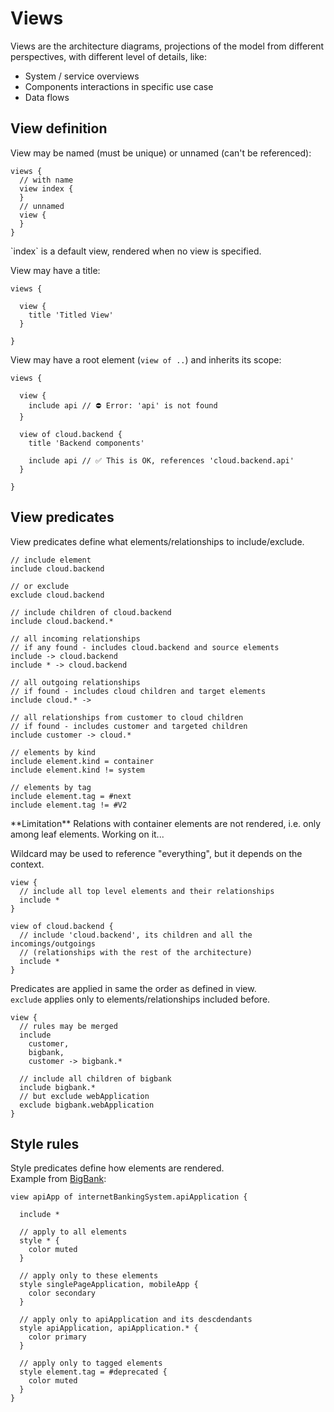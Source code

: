 
# Views

Views are the architecture diagrams, projections of the model from different perspectives, with different level of details, like:

- System / service overviews
- Components interactions in specific use case
- Data flows

## View definition

View may be named (must be unique) or unnamed (can't be referenced):

```likec4 filename="views.c4"
views {
  // with name
  view index {
  }
  // unnamed
  view {
  }
}
```

<Callout type='info' emoji='ℹ️'>
`index` is a default view, rendered when no view is specified.
</Callout>


View may have a title:

```likec4 filename="views.c4"
views {

  view {
    title 'Titled View'
  }

}
```

View may have a root element (`view of ..`) and inherits its scope:

```likec4 filename="views.c4"
views {

  view {
    include api // ⛔️ Error: 'api' is not found
  }

  view of cloud.backend {
    title 'Backend components'

    include api // ✅ This is OK, references 'cloud.backend.api'
  }

}
```

## View predicates

View predicates define what elements/relationships to include/exclude.

```likec4
// include element
include cloud.backend

// or exclude
exclude cloud.backend

// include children of cloud.backend
include cloud.backend.*

// all incoming relationships
// if any found - includes cloud.backend and source elements
include -> cloud.backend
include * -> cloud.backend

// all outgoing relationships
// if found - includes cloud children and target elements
include cloud.* ->

// all relationships from customer to cloud children
// if found - includes customer and targeted children
include customer -> cloud.*

// elements by kind
include element.kind = container
include element.kind != system

// elements by tag
include element.tag = #next
include element.tag != #V2
```

<Callout type='info' emoji='ℹ️'>
**Limitation**  
Relations with container elements are not rendered, i.e. only among leaf elements.  
Working on it...
</Callout>

Wildcard may be used to reference "everything", but it depends on the context.

```likec4
view {
  // include all top level elements and their relationships
  include *
}

view of cloud.backend {
  // include 'cloud.backend', its children and all the incomings/outgoings
  // (relationships with the rest of the architecture)
  include *
}
```

Predicates are applied in same the order as defined in view.  
`exclude` applies only to elements/relationships included before.

```likec4
view {
  // rules may be merged
  include
    customer,
    bigbank,
    customer -> bigbank.*

  // include all children of bigbank
  include bigbank.*
  // but exclude webApplication
  exclude bigbank.webApplication
}
```

## Style rules

Style predicates define how elements are rendered.  
Example from [BigBank](/examples/bigbank/components/):

```likec4
view apiApp of internetBankingSystem.apiApplication {

  include *

  // apply to all elements
  style * {
    color muted
  }

  // apply only to these elements
  style singlePageApplication, mobileApp {
    color secondary
  }

  // apply only to apiApplication and its descdendants
  style apiApplication, apiApplication.* {
    color primary
  }

  // apply only to tagged elements
  style element.tag = #deprecated {
    color muted
  }
}
```
